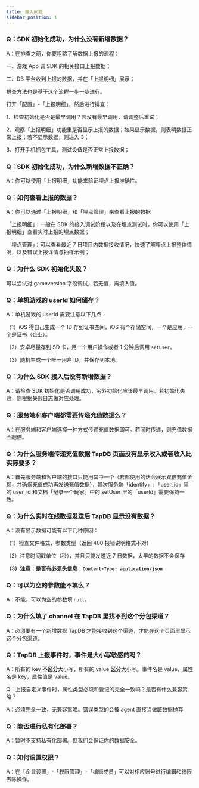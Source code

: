 ```yaml
---
title: 接入问题
sidebar_position: 1
---
```


### Q：SDK 初始化成功，为什么没有新增数据？

A：在排查之前，你要粗略了解数据上报的流程：

一、游戏 App 调 SDK 的相关接口上报数据；

二、DB 平台收到上报的数据，并在「上报明细」展示；

排查方法也是基于这个流程一步一步进行。

打开「配置」-「上报明细」，然后进行排查：

1、检查初始化是否是最早调用？若没有最早调用，请调整后重试；

2、观察「上报明细」功能里是否显示上报的数据；如果显示数据，则表明数据正常上报；若不显示数据，则进入 3；

3、打开手机抓包工具，测试设备是否正常上报数据；

### Q：SDK 初始化成功，为什么新增数据不正确？

A：你可以使用「上报明细」功能来验证埋点上报准确性。

### Q：如何查看上报的数据？

A：你可以通过「上报明细」和「埋点管理」来查看上报的数据

「上报明细」：一般在 SDK 的接入调试阶段以及在埋点测试时，你可以使用「上报明细」查看实时上报的埋点数据；

「埋点管理」：可以查看最近 7 日项目内数据接收情况，快速了解埋点上报整体情况，以及错误上报详情与抽样示例；

### Q：为什么 SDK 初始化失败？

可以尝试对 gameversion 字段调试，若无值，需填入值。

### Q：单机游戏的 userId 如何储存？

A：单机游戏的 userId 需要注意以下几点：

（1）iOS 得自己生成一个 ID 存到证书空间，iOS 有个存储空间，一个是应用，一个是证书（企业）。

（2）安卓尽量存到 SD 卡，用一个用户操作或者 1 分钟后调用 `setUser`。

（3）随机生成一个唯一用户 ID，并保存到本地。

### Q：为什么 SDK 接入后没有新增数据？

A：请检查 SDK 初始化是否调用成功，另外初始化应该最早调用。若初始化失败，则根据失败日志做对应处理。

### Q：服务端和客户端都需要传递充值数据么？

A：在服务端和客户端选择一种方式传递充值数据即可。若同时传递，则充值数据会翻倍。

### Q：为什么服务端传递充值数据 TapDB 页面没有显示收入或者收入比实际要多？

A：首先服务端和客户端的接口只能用其中一个（若都使用的话会展示双倍充值金额，并确保充值成功再发送充值数据），其次服务端「identify」: 「user_id」里的 user_id 和文档「纪录一个玩家」中的 setUser 里的「userId」需要保持一致。

### Q：为什么实时在线数据发送后 TapDB 显示没有数据？

A：没有显示数据可能有以下几种原因：

（1）检查文件格式，参数类型（返回 400 报错说明格式不对）

（2）注意时间戳单位（秒），并且只能发送近 7 日数据，太早的数据不会保存

**（3）注意：是否有必须头信息：`Content-Type: application/json`**

### Q：可以为空的参数能不填么？

A：不能，可以为空的参数填 `null`。

### Q：为什么填了 channel 在 TapDB 里找不到这个分包渠道？

A：必须要有一个新增数据 TapDB 才能接收到这个渠道，才能在这个页面里显示这个分包渠道。

### Q：TapDB 上报事件时，事件是大小写敏感的吗？

A：所有的 key **不区分**大小写，所有的 value **区分**大小写。事件名是 value，属性名是 key，属性值是 value。

Q：上报自定义事件时，属性类型必须和登记的完全一致吗？是否有什么兼容策略？

A：必须完全一致，无兼容策略。错误类型的会被 agent 直接当做脏数据抛弃

### Q：能否进行私有化部署？

A：暂时不支持私有化部署。但我们会保证你的数据安全。

### Q：如何设置权限？

A：在「企业设置」-「权限管理」-「编辑成员」可以对相应账号进行编辑和权限去除操作。

